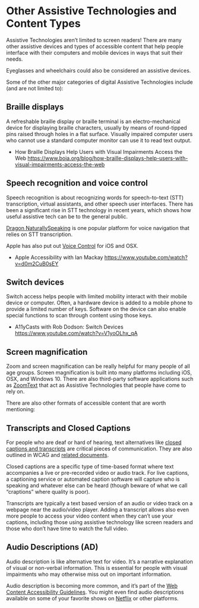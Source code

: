 
# Other Assistive Technologies and Content Types

Assistive Technologies aren’t limited to screen readers! There are many other assistive devices and types of accessible content that help people interface with their computers and mobile devices in ways that suit their needs.

<DropCapQuote>Eyeglasses and wheelchairs could also be considered an assistive devices.</DropCapQuote>

Some of the other major categories of digital Assistive Technologies include (and are not limited to):

## Braille displays

A refreshable braille display or braille terminal is an electro-mechanical device for displaying braille characters, usually by means of round-tipped pins raised through holes in a flat surface. Visually impaired computer users who cannot use a standard computer monitor can use it to read text output.

- How Braille Displays Help Users with Visual Impairments Access the Web https://www.boia.org/blog/how-braille-displays-help-users-with-visual-impairments-access-the-web

## Speech recognition and voice control

Speech recognition is about recognizing words for speech-to-text (STT) transcription, virtual assistants, and other speech user interfaces. There has been a significant rise in STT technology in recent years, which shows how useful assistive tech can be to the general public.

[Dragon NaturallySpeaking](https://www.boia.org/blog/dragon-speech-recognition-how-voice-controls-improve-accessibility) is one popular platform for voice navigation that relies on STT transcription.

Apple has also put out [Voice Control](https://support.apple.com/guide/iphone/use-voice-control-iph2c21a3c88/ios) for iOS and OSX.

- Apple Accessibility with Ian Mackay https://www.youtube.com/watch?v=d0m2CuB0sEY

## Switch devices

Switch access helps people with limited mobility interact with their mobile device or computer. Often, a hardware device is added to a mobile phone to provide a limited number of keys. Software on the device can also enable special functions to scan through content using those keys. 

- A11yCasts with Rob Dodson: Switch Devices https://www.youtube.com/watch?v=V1yoOLhx_qA

## Screen magnification

Zoom and screen magnification can be really helpful for many people of all age groups. Screen magnification is built into many platforms including iOS, OSX, and Windows 10. There are also third-party software applications such as [ZoomText](https://www.freedomscientific.com/products/software/zoomtext/) that act as Assistive Technologies that people have come to rely on.

There are also other formats of accessible content that are worth mentioning:

## Transcripts and Closed Captions

For people who are deaf or hard of hearing, text alternatives like [closed captions and transcripts](https://www.boia.org/blog/why-do-i-need-both-transcripts-and-captions-for-accessibility) are critical pieces of communication. They are also outlined in WCAG and [related documents](https://www.w3.org/WAI/media/av/planning/).

Closed captions are a specific type of time-based format where text accompanies a live or pre-recorded video or audio track. For live captions, a captioning service or automated caption software will capture who is speaking and whatever else can be heard (though beware of what we call “craptions” where quality is poor).

Transcripts are typically a text based version of an audio or video track on a webpage near the audio/video player. Adding a transcript allows also even more people to access your video content when they can’t use your captions, including those using assistive technology like screen readers and those who don’t have time to watch the full video.

## Audio Descriptions (AD)

Audio description is like alternative text for video. It’s a narrative explanation of visual or non-verbal information. This is essential for people with visual impairments who may otherwise miss out on important information.

Audio description is becoming more common, and it’s part of the [Web Content Accessibility Guidelines](https://www.w3.org/WAI/WCAG21/Understanding/audio-description-prerecorded.html). You might even find audio descriptions available on some of your favorite shows on [Netflix](https://help.netflix.com/en/node/25079) or other platforms.